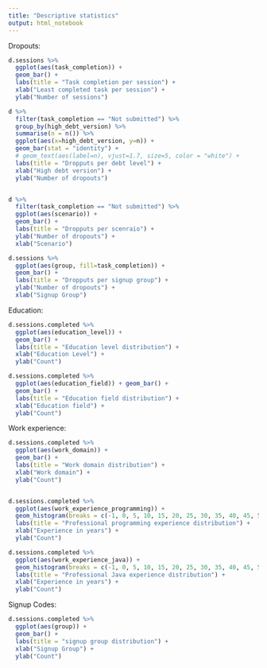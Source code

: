 ```yaml
---
title: "Descriptive statistics"
output: html_notebook
---
```


Dropouts:
```r
d.sessions %>%
  ggplot(aes(task_completion)) +
  geom_bar() +
  labs(title = "Task completion per session") +
  xlab("Least completed task per session") +
  ylab("Number of sessions")

d %>%
  filter(task_completion == "Not submitted") %>%
  group_by(high_debt_version) %>%
  summarise(n = n()) %>%
  ggplot(aes(x=high_debt_version, y=n)) +
  geom_bar(stat = "identity") +
  # geom_text(aes(label=n), vjust=1.7, size=5, color = "white") +
  labs(title = "Dropputs per debt level") +
  xlab("High debt version") +
  ylab("Number of dropouts")


d %>%
  filter(task_completion == "Not submitted") %>%
  ggplot(aes(scenario)) +
  geom_bar() +
  labs(title = "Dropputs per scenraio") +
  ylab("Number of dropouts") +
  xlab("Scenario")

d.sessions %>%
  ggplot(aes(group, fill=task_completion)) +
  geom_bar() +
  labs(title = "Dropputs per signup group") +
  ylab("Number of dropouts") +
  xlab("Signup Group")
```

Education:
```r
d.sessions.completed %>%
  ggplot(aes(education_level)) +
  geom_bar() +
  labs(title = "Education level distribution") +
  xlab("Education Level") +
  ylab("Count")

d.sessions.completed %>%
  ggplot(aes(education_field)) + geom_bar() +
  geom_bar() +
  labs(title = "Education field distribution") +
  xlab("Education field") +
  ylab("Count")
```


Work experience:
```r
d.sessions.completed %>%
  ggplot(aes(work_domain)) +
  geom_bar() +
  labs(title = "Work domain distribution") +
  xlab("Work domain") +
  ylab("Count")


d.sessions.completed %>%
  ggplot(aes(work_experience_programming)) +
  geom_histogram(breaks = c(-1, 0, 5, 10, 15, 20, 25, 30, 35, 40, 45, 50, 55, 60), closed="right") +
  labs(title = "Professional programming experience distribution") +
  xlab("Experience in years") +
  ylab("Count")

d.sessions.completed %>%
  ggplot(aes(work_experience_java)) +
  geom_histogram(breaks = c(-1, 0, 5, 10, 15, 20, 25, 30, 35, 40, 45, 50, 55, 60), closed="right") +
  labs(title = "Professional Java experience distribution") +
  xlab("Experience in years") +
  ylab("Count")
```


Signup Codes:
```r
d.sessions.completed %>%
  ggplot(aes(group)) +
  geom_bar() +
  labs(title = "signup group distribution") +
  xlab("Signup Group") +
  ylab("Count")

```

